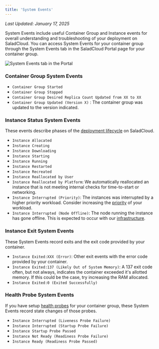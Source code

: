 ```yaml
---
title: 'System Events'
---
```


_Last Updated: January 17, 2025_

System Events include useful Container Group and Instance events for overall understanding and troubleshooting of your
deployment on SaladCloud. You can access System Events for your container group through the System Events tab in the
SaladCloud Portal page for your container group.

![System Events tab in the Portal](/container-engine/images/portal-system-events.png)

### Container Group System Events

- `Container Group Started`
- `Container Group Stopped`
- `Container Group Desired Replica Count Updated from XX to XX`
- `Container Group Updated (Version X)` : The container group was updated to the version indicated.

### Instance Status System Events

These events describe phases of the
[deployment lifecycle](/container-engine/explanation/container-groups/deployment-lifecycle) on SaladCloud.

- `Instance Allocated`
- `Instance Creating`
- `Instance Downloading`
- `Instance Starting`
- `Instance Running`
- `Instance Restarted`
- `Instance Recreated`
- `Instance Reallocated by User`
- `Instance Reallocated by Platform`: We automatically reallocated an instance that is not meeting internal checks for
  time-to-start or networking.
- `Instance Interrupted (Priority)`: The instances was interrupted by a higher priority workload. Consider increasing
  the [priority](/container-engine/explanation/billing-pricing/priority-pricing#priority-levels) of your workload.
- `Instance Interrupted (Node Offline)`: The node running the instance has gone offline. This is expected to occur with
  our [infrastructure](/container-engine/explanation/billing-pricing/priority-pricing#saladcloud-infrastructure).

### Instance Exit System Events

These System Events record exits and the exit code provided by your container.

- `Instance Exited:XXX (Error)`: Other exit events with the error code provided by your container.
- `Instance Exited:137 (Likely Out of System Memory)`: A 137 exit code often, but not always, indicates the container
  exceeded it's allotted memory. If this could be the case, try increasing the RAM allocated.
- `Instance Exited:0 (Exited Successfully)`

### Health Probe System Events

If you have setup [health probes](/container-engine/explanation/infrastructure-platform/health-probes) for your
container group, these System Events record state changes of those probes.

- `Instance Interrupted (Liveness Probe Failure)`
- `Instance Interrupted (Startup Probe Failure)`
- `Instance Startup Probe Passed`
- `Instance Not Ready (Readiness Probe Failure)`
- `Instance Ready (Readiness Probe Passed)`

